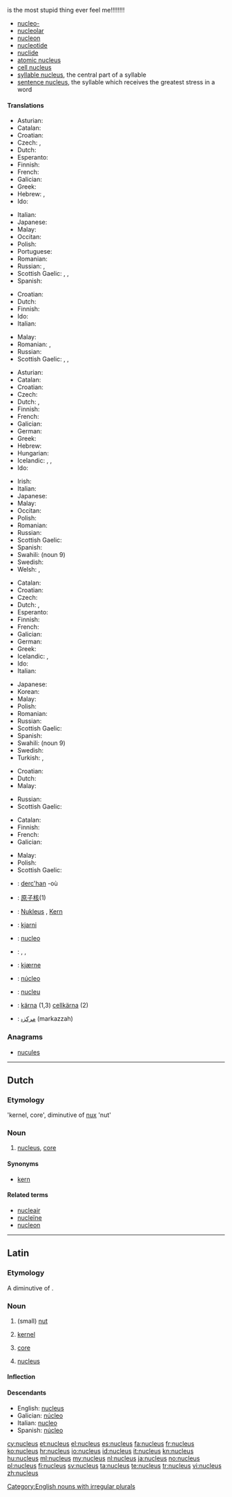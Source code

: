 is the most stupid thing ever feel me!!!!!!!!{{mid2}}
* [[nucleo-]]
* [[nucleolar]]
* [[nucleon]]
* [[nucleotide]]
* [[nuclide]]
* [[atomic nucleus]]
* [[cell nucleus]]
* [[syllable nucleus]], the central part of a syllable
* [[sentence nucleus]], the syllable which receives the greatest stress in a word
{{bottom}}

====Translations====
{{trans-top|core, central part of something}}
* Asturian: {{t|ast|nucleu|m}}
* Catalan: {{t+|ca|nucli|m}}
* Croatian: {{t+|hr|jezgra|f|alt=jézgra}}
* Czech: {{t+|cs|jádro|n}},  {{t+|cs|střed|m}}
* Dutch: {{t+|nl|kern|m}}
* Esperanto: {{t-|eo|kerno|xs=Esperanto}}
* Finnish: {{t+|fi|ydin}}
* French: {{t+|fr|noyau}}
* Galician: {{t|gl|núcleo|m}}
* Greek: {{t+|el|πυρήνας|m|tr=pyrínas}}
* Hebrew: {{t+|he|גרעין|m|tr=garin}},  {{t-|he|ליבה|f|tr=liba}}
* Ido: {{t+|io|nukleo}}
{{trans-mid}}
* Italian: {{t+|it|nucleo|m}}
* Japanese: {{t+|ja|核|tr=[[かく]], kaku}}
* Malay: {{t-|ms|teras}}
* Occitan: {{t|oc|nucli|m}}
* Polish: {{t+|pl|jądro|n}}
* Portuguese: {{t+|pt|núcleo}}
* Romanian: {{t-|ro|nucleu|n}}
* Russian: {{t+|ru|ядро|n|tr=jadró}}, {{t+|ru|центр|m|tr=centr}}
* Scottish Gaelic: {{t-|gd|niùclas}}, {{t-|gd|eitean|m}}, {{t-|gd|cridhe|m}}
* Spanish: {{t+|es|núcleo|m}}
{{trans-bottom}}

{{trans-top|initial part which will receive additions}}
* Croatian: {{t+|hr|jezgra|f|alt=jézgra}}
* Dutch: {{t+|nl|kiem}}
* Finnish: {{t+|fi|ydin}}
* Ido: {{t+|io|nukleo}}
* Italian: {{t+|it|nucleo|m}}
{{trans-mid}}
* Malay: {{t-|ms|teras}}
* Romanian: {{t-|ro|nucleu|m|n}}, {{t-|ro|miez|n}}
* Russian: {{t+|ru|ядро|n|tr=jadró}}
* Scottish Gaelic: {{t-|gd|niùclas}}, {{t-|gd|eitean|m}}, {{t-|gd|cridhe|m}}
{{trans-bottom}}

{{trans-top|physics: massive, positively charged core of an atom}}
* Asturian: {{t|ast|nucleu|m}}
* Catalan: {{t+|ca|nucli|m}}
* Croatian: {{t+|hr|jezgra|f|alt=jézgra}}
* Czech: {{t+|cs|jádro|n}}
* Dutch: {{t+|nl|nucleus|m}}, {{t+|nl|atoomkern|m}}
* Finnish: {{t+|fi|ydin}}
* French: {{t+|fr|noyau|m}}
* Galician: {{t|gl|núcleo|m}}
* German: {{t+|de|Atomkern|m}}
* Greek: {{t+|el|πυρήνας|m|tr=pyrínas}}
* Hebrew: {{t+|he|גרעין|m|tr=garin}}
* Hungarian: {{t+|hu|atommag}}
* Icelandic: {{t+|is|atómkjarni|m}}, {{t+|is|frumeindarkjarni|m}}, {{t+|is|kjarni|m}}
* Ido: {{t+|io|nukleo}}
{{trans-mid}}
* Irish: {{t-|ga|núicléas|m|xs=Irish}}
* Italian: {{t+|it|nucleo|m}}
* Japanese: {{t+|ja|原子核|tr=[[げんしかく]], genshikaku}}
* Malay: {{t-|ms|nukleus}}
* Occitan: {{t|oc|nucli|m}}
* Polish: {{t+|pl|jądro|n}}
* Romanian: {{t-|ro|nucleu|n}}
* Russian: {{t+|ru|ядро|n|tr=jadró}}
* Scottish Gaelic: {{t-|gd|niùclas}}
* Spanish: {{t+|es|núcleo|m}}
* Swahili: {{t-|sw|nyukliasi}} (noun 9)
* Swedish: {{t+|sv|atomkärna|c}}
* Welsh: {{t-|cy|niwclews|m|xs=Welsh}},  {{t+|cy|cnewyllyn|m|xs=Welsh}}
{{trans-bottom}}

{{trans-top|cytology: large organelle found in cells}}
* Catalan: {{t+|ca|nucli|m}}
* Croatian: {{t+|hr|jezgra|f|alt=jézgra}}
* Czech: {{t+|cs|jádro|n}}
* Dutch: {{t+|nl|nucleus|m}}, {{t+|nl|celkern|f|m}}
* Esperanto: {{t-|eo|nukleo|xs=Esperanto}}
* Finnish: {{t+|fi|tuma}}
* French: {{t+|fr|noyau|m}}
* Galician: {{t|gl|núcleo|m}}
* German: {{t-|de|Zellkern|m}}
* Greek: {{t+|el|πυρήνας|m|tr=pyrínas}}
* Icelandic: {{t-|is|frumukjarni|m}}, {{t+|is|kjarni|m}}
* Ido: {{t+|io|nukleo|xs=Ido}}
* Italian: {{t+|it|nucleo|m}}
{{trans-mid}}
* Japanese: {{t-|ja|細胞核|tr=saibōkaku}}
* Korean: {{t-|ko|세포핵|tr=sepohaek|sc=Kore}}
* Malay: {{t-|ms|nukleus}}
* Polish: {{t|pl|jądro|n}}
* Romanian: {{t-|ro|nucleu|n}}
* Russian: {{t+|ru|ядро|n|tr=jadró}}
* Scottish Gaelic: {{t-|gd|niùclas}}
* Spanish: {{t+|es|núcleo|m}}
* Swahili: {{t-|sw|nyukliasi}} (noun 9)
* Swedish: {{t-|sv|cellkärna|c}}
* Turkish: {{t+|tr|çekirdek}},  {{t-|tr|hücre çekirdeği}}
{{trans-bottom}}

{{trans-top|neuroanatomy: cluster of many neuronal bodies}}
* Croatian: {{t+|hr|jezgra|f|alt=jézgra}}
* Dutch: {{t+|nl|nucleus|m}}
* Malay: {{t-|ms|nukleus}}
{{trans-mid}}
* Russian: {{t+|ru|ядро|n|tr=jadró}}
* Scottish Gaelic: {{t-|gd|niùclas}}
{{trans-bottom}}

{{trans-top|linguistics: centre of a syllable}}
* Catalan: {{t+|ca|nucli|m}}
* Finnish: {{t+|fi|ydin}}
* French: {{t+|fr|noyau|m}}
* Galician: {{t|gl|núcleo|m}}
{{trans-mid}}
* Malay: {{t-|ms|teras}}
* Polish: {{t|pl|jądro|n}}
* Scottish Gaelic: {{t-|gd|niùclas}}
{{trans-bottom}}

{{checktrans-top}}
* {{ttbc|br}}: [[derc'han]] {{m}} -où {{p}}
* {{ttbc|zh}}: [[原子核]](1)
* {{ttbc|de}}: [[Nukleus]] {{m}}, [[Kern]] {{m}}
* {{ttbc|is}}: [[kjarni]] {{m}}
* {{ttbc|ia}}: [[nucleo]]
* {{ttbc|ku}}: {{t|ku|navok}} {{f}}, {{t|ku|navik}} {{f}}, {{t|ku|kakil}} {{f}}
{{trans-mid}}
* {{ttbc|no}}: [[kjærne]] {{m}}
* {{ttbc|pt}}: [[núcleo]] {{m}}
* {{ttbc|ro}}: [[nucleu]] {{n}}
* {{ttbc|sv}}: [[kärna]] {{c}} (1,3) [[cellkärna]] {{c}} (2)
* {{ttbc|ur}}: [[مرکزہ]] (markazzah) {{m}}
{{trans-bottom}}

===Anagrams===
* [[nucules#English|nucules]]

[[Category:English nouns with irregular plurals]]

----

==Dutch==

===Etymology===
{{etyl|la|nl}} 'kernel, core', diminutive of [[nux]] 'nut'

===Noun===
{{nl-noun|g|nuclei}}

# [[#English|nucleus]], [[core]]

====Synonyms====
* [[kern]]

====Related terms====
* [[nucleair]]
* [[nucleïne]]
* [[nucleon]] {{n}}

----

==Latin==

===Etymology===
A diminutive of {{term|nux||nut|lang=la}}.

===Noun===
{{la-noun|nūcleus|nuclei|nūclei|m|second}}

# {{literally}} (small) [[nut]]
# [[kernel]]
# {{figuratively}} [[core]]
# [[nucleus]]

====Inflection====
{{la-decl-2nd|nucle|nūcle}}

====Descendants====
* English: [[#English|nucleus]]
* Galician: [[núcleo]]
* Italian: [[nucleo]]
* Spanish: [[núcleo]]

[[cy:nucleus]]
[[et:nucleus]]
[[el:nucleus]]
[[es:nucleus]]
[[fa:nucleus]]
[[fr:nucleus]]
[[ko:nucleus]]
[[hr:nucleus]]
[[io:nucleus]]
[[id:nucleus]]
[[it:nucleus]]
[[kn:nucleus]]
[[hu:nucleus]]
[[ml:nucleus]]
[[my:nucleus]]
[[nl:nucleus]]
[[ja:nucleus]]
[[no:nucleus]]
[[pl:nucleus]]
[[fi:nucleus]]
[[sv:nucleus]]
[[ta:nucleus]]
[[te:nucleus]]
[[tr:nucleus]]
[[vi:nucleus]]
[[zh:nucleus]]